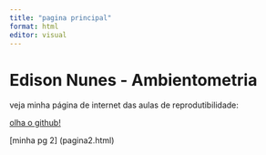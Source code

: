 ```yaml
---
title: "pagina principal"
format: html
editor: visual
---
```


# Edison Nunes - Ambientometria

veja minha página de internet das aulas de reprodutibilidade:

[olha o github!](https://chatgpt.com/)

[minha pg 2] (pagina2.html)
